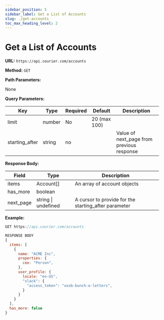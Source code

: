 ```yaml
---
sidebar_position: 5
sidebar_label: Get a List of Accounts
slug: ./get-accounts
toc_max_heading_level: 2
---
```


# Get a List of Accounts

**URL:** `https://api.courier.com/accounts`

**Method:** `GET`

**Path Parameters:**

None

**Query Parameters:**

| Key            | Type   | Required | Default      | Description                               |
| -------------- | ------ | -------- | ------------ | ----------------------------------------- |
| limit          | number | No       | 20 (max 100) |                                           |
| starting_after | string | no       |              | Value of next_page from previous response |

**Response Body:**

| Field     | Type                | Description                                          |
| --------- | ------------------- | ---------------------------------------------------- |
| items     | Account[]           | An array of account objects                          |
| has_more  | boolean             |                                                      |
| next_page | string \| undefined | A cursor to provide for the starting_after parameter |

**Example:**

```js
GET https://api.courier.com/accounts

RESPONSE BODY
{
  items: [
    {
      name: "ACME Inc",
      properties: {
        ceo: "Person",
      },
      user_profile: {
        locale: "en-US",
        "slack": {
          "access_token": "xoxb-bunch-o-letters",
        }
      }
    }
  ],
  has_more: false
}
```
